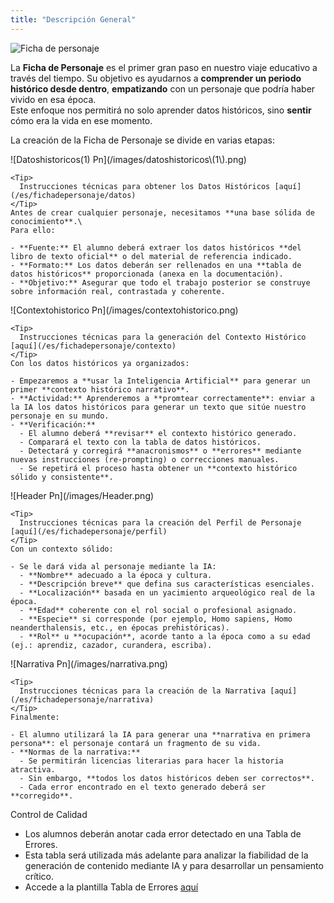 ```yaml
---
title: "Descripción General"
---
```


![Ficha de personaje](/MacBookPro14_-1\(4\).png)

La **Ficha de Personaje** es el primer gran paso en nuestro viaje educativo a través del tiempo. Su objetivo es ayudarnos a **comprender un periodo histórico desde dentro**, **empatizando** con un personaje que podría haber vivido en esa época.\
Este enfoque nos permitirá no solo aprender datos históricos, sino **sentir** cómo era la vida en ese momento.

La creación de la Ficha de Personaje se divide en varias etapas:

<Steps>
  <Step title="Extracción de Datos Históricos">
    ![Datoshistoricos(1) Pn](/images/datoshistoricos\(1\).png)

    <Tip>
      Instrucciones técnicas para obtener los Datos Históricos [aquí](/es/fichadepersonaje/datos)
    </Tip>
    Antes de crear cualquier personaje, necesitamos **una base sólida de conocimiento**.\
    Para ello:

    - **Fuente:** El alumno deberá extraer los datos históricos **del libro de texto oficial** o del material de referencia indicado.
    - **Formato:** Los datos deberán ser rellenados en una **tabla de datos históricos** proporcionada (anexa en la documentación).
    - **Objetivo:** Asegurar que todo el trabajo posterior se construye sobre información real, contrastada y coherente.
  </Step>
  <Step title="Generación del Contexto Histórico">
    ![Contextohistorico Pn](/images/contextohistorico.png)

    <Tip>
      Instrucciones técnicas para la generación del Contexto Histórico [aquí](/es/fichadepersonaje/contexto)
    </Tip>
    Con los datos históricos ya organizados:

    - Empezaremos a **usar la Inteligencia Artificial** para generar un primer **contexto histórico narrativo**.
    - **Actividad:** Aprenderemos a **promtear correctamente**: enviar a la IA los datos históricos para generar un texto que sitúe nuestro personaje en su mundo.
    - **Verificación:**
      - El alumno deberá **revisar** el contexto histórico generado.
      - Comparará el texto con la tabla de datos históricos.
      - Detectará y corregirá **anacronismos** o **errores** mediante nuevas instrucciones (re-prompting) o correcciones manuales.
      - Se repetirá el proceso hasta obtener un **contexto histórico sólido y consistente**.
  </Step>
  <Step title="Creación del perfil de Personaje">
    ![Header Pn](/images/Header.png)

    <Tip>
      Instrucciones técnicas para la creación del Perfil de Personaje [aquí](/es/fichadepersonaje/perfil)
    </Tip>
    Con un contexto sólido:

    - Se le dará vida al personaje mediante la IA:
      - **Nombre** adecuado a la época y cultura.
      - **Descripción breve** que defina sus características esenciales.
      - **Localización** basada en un yacimiento arqueológico real de la época.
      - **Edad** coherente con el rol social o profesional asignado.
      - **Especie** si corresponde (por ejemplo, Homo sapiens, Homo neanderthalensis, etc., en épocas prehistóricas).
      - **Rol** u **ocupación**, acorde tanto a la época como a su edad (ej.: aprendiz, cazador, curandera, escriba).
  </Step>
  <Step title="Creación de la Narrativa Personal">
    ![Narrativa Pn](/images/narrativa.png)

    <Tip>
      Instrucciones técnicas para la creación de la Narrativa [aquí](/es/fichadepersonaje/narrativa)
    </Tip>
    Finalmente:

    - El alumno utilizará la IA para generar una **narrativa en primera persona**: el personaje contará un fragmento de su vida.
    - **Normas de la narrativa:**
      - Se permitirán licencias literarias para hacer la historia atractiva.
      - Sin embargo, **todos los datos históricos deben ser correctos**.
      - Cada error encontrado en el texto generado deberá ser **corregido**.
  </Step>
</Steps>

<Note>
  Control de Calidad

  - Los alumnos deberán anotar cada error detectado en una Tabla de Errores.
  - Esta tabla será utilizada más adelante para analizar la fiabilidad de la generación de contenido mediante IA y para desarrollar un pensamiento crítico.
  - Accede a la plantilla Tabla de Errores [aquí](/es/fichadepersonaje/recursos#tabla-de-errores)
</Note>
